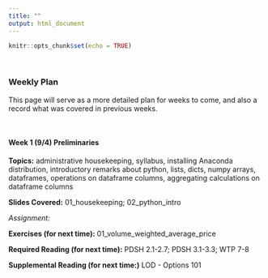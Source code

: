 ```yaml
---
title: ""
output: html_document
---
```


```r
knitr::opts_chunk$set(echo = TRUE)
```

&nbsp;

### **Weekly Plan**

This page will serve as a more detailed plan for weeks to come, and also a record what was covered in previous weeks.

&nbsp;


#### Week 1 (9/4) Preliminaries

**Topics:** administrative housekeeping, syllabus, installing Anaconda distribution, introductory remarks about python, lists, dicts, numpy arrays, dataframes, operations on dataframe columns, aggregating calculations on dataframe columns

**Slides Covered:** 01_housekeeping; 02_python_intro


*Assignment:* 

**Exercises (for next time):** 01_volume_weighted_average_price

**Required Reading (for next time):** PDSH 2.1-2.7; PDSH 3.1-3.3; WTP 7-8

**Supplemental Reading (for next time:)** LOD - Options 101

&nbsp;